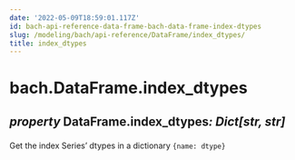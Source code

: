 ```yaml
---
date: '2022-05-09T18:59:01.117Z'
id: bach-api-reference-data-frame-bach-data-frame-index-dtypes
slug: /modeling/bach/api-reference/DataFrame/index_dtypes/
title: index_dtypes
---
```


# bach.DataFrame.index_dtypes

<div className="property">

<h2 className="signature-property"><span className="type-annotation"><em>property</em></span> <span className="additional-name">DataFrame.</span><span className="name">index_dtypes</span><span className="type-annotation"><em>: Dict[str, str]

</em></span> </h2>


<div className="content">

Get the index Series’ dtypes in a dictionary `{name: dtype}`


</div>


</div>
